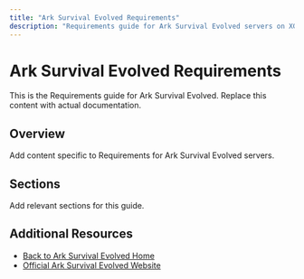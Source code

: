 ```yaml
---
title: "Ark Survival Evolved Requirements"
description: "Requirements guide for Ark Survival Evolved servers on XGamingServer"
---
```


# Ark Survival Evolved Requirements

This is the Requirements guide for Ark Survival Evolved. Replace this content with actual documentation.

## Overview

Add content specific to Requirements for Ark Survival Evolved servers.

## Sections

Add relevant sections for this guide.

## Additional Resources

- [Back to Ark Survival Evolved Home](./index)
- [Official Ark Survival Evolved Website](https://example.com)
